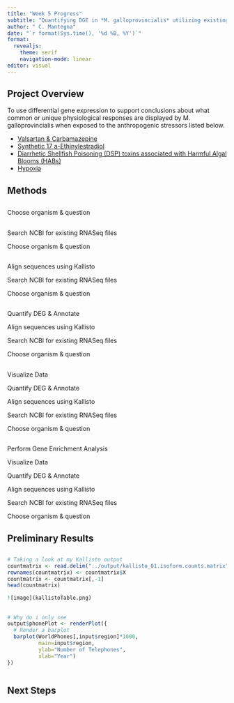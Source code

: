 ```yaml
---
title: "Week 5 Progress"
subtitle: "Quantifying DGE in *M. galloprovincialis* utilizing existing RNASeq data"
author: " C. Mantegna"
date: "`r format(Sys.time(), '%d %B, %Y')`"
format: 
  revealjs: 
    theme: serif
    navigation-mode: linear
editor: visual
---
```


## Project Overview

To use differential gene expression to support conclusions about what common or unique physiological responses are displayed by M. galloprovincialis when exposed to the anthropogenic stressors listed below.

-   [Valsartan & Carbamazepine](https://www.ncbi.nlm.nih.gov/sra/SRX15826291[accn])
-   [Synthetic 17 a-Ethinylestradiol](https://www.ncbi.nlm.nih.gov/sra/SRX12971792[accn])
-   [Diarrhetic Shellfish Poisoning (DSP) toxins associated with Harmful Algal Blooms (HABs)](https://www.ncbi.nlm.nih.gov/sra/SRX4582204[accn])
-   [Hypoxia](https://www.ncbi.nlm.nih.gov/sra/SRX9464766[accn])  

## Methods
## {auto-animate=true}

Choose organism & question

## {auto-animate=true}

Search NCBI for existing RNASeq files

Choose organism & question

## {auto-animate=true}

Align sequences using Kallisto

Search NCBI for existing RNASeq files

Choose organism & question

## {auto-animate=true}

Quantify DEG & Annotate

Align sequences using Kallisto

Search NCBI for existing RNASeq files

Choose organism & question

## {auto-animate=true}

Visualize Data

Quantify DEG & Annotate 

Align sequences using Kallisto

Search NCBI for existing RNASeq files

Choose organism & question

## {auto-animate=true}

Perform Gene Enrichment Analysis

Visualize Data

Quantify DEG & Annotate

Align sequences using Kallisto

Search NCBI for existing RNASeq files

Choose organism & question

## Preliminary Results

## {auto-animate="true"}

```r

# Taking a look at my Kallisto output
countmatrix <- read.delim("../output/kallisto_01.isoform.counts.matrix", header = TRUE, sep = '\t')
rownames(countmatrix) <- countmatrix$X
countmatrix <- countmatrix[,-1]
head(countmatrix)

![image](kallistoTable.png)

```

## {auto-animate=true}

```r
# Why do i only see
output$phonePlot <- renderPlot({
  # Render a barplot
  barplot(WorldPhones[,input$region]*1000, 
          main=input$region,
          ylab="Number of Telephones",
          xlab="Year")
})
```

```r

```

## Next Steps
